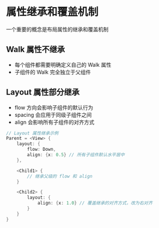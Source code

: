 # 属性继承和覆盖机制

一个重要的概念是布局属性的继承和覆盖机制

## Walk 属性不继承

- 每个组件都需要明确定义自己的 Walk 属性
- 子组件的 Walk 完全独立于父组件

## Layout 属性部分继承

- flow 方向会影响子组件的默认行为
- spacing 会应用于同级子组件之间
- align 会影响所有子组件的对齐方式

```rust
// Layout 属性继承示例
Parent = <View> {
    layout: {
        flow: Down,
        align: {x: 0.5} // 所有子组件默认水平居中
    },

    <Child1> {
        // 继承父级的 flow 和 align
    }

    <Child2> {
        layout: {
            align: {x: 1.0} // 覆盖继承的对齐方式，改为右对齐
        }
    }
}
```
